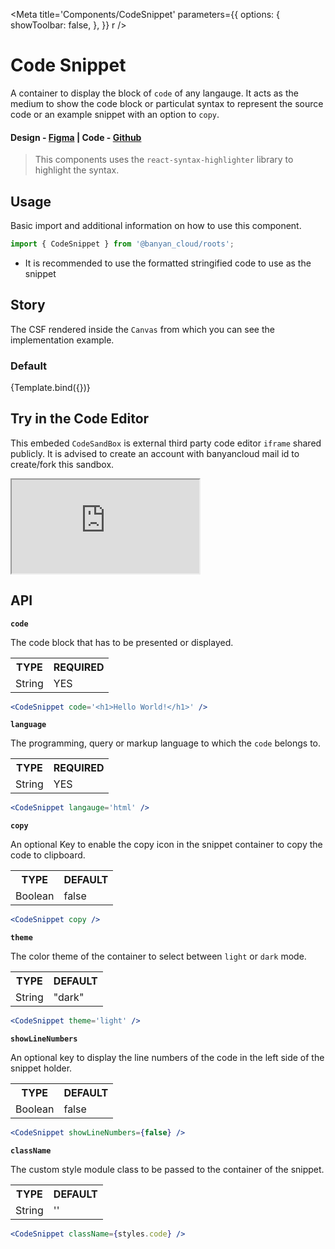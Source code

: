 

<Meta
	title='Components/CodeSnippet'
	parameters={{
		options: {
			showToolbar: false,
		},
	}}
	r
/>


# Code Snippet

A container to display the block of `code` of any langauge. It acts as the medium to show the code block or particulat syntax to represent the source code or an example snippet with an option to `copy`.

#### Design - [Figma](https://www.figma.com/file/e9opoAtQHBo4vFd6u0Co98/Component-Library?type=design&node-id=943-47942&mode=design&t=Afx8B20v4RpJy0j6-0) | Code - [Github](https://github.com/banyandata-cloud/roots/tree/main/components/codeSnippet)

> This components uses the `react-syntax-highlighter` library to highlight the syntax.

## Usage

Basic import and additional information on how to use this component.

```js
import { CodeSnippet } from '@banyan_cloud/roots';
```

-   It is recommended to use the formatted stringified code to use as the snippet

## Story

The CSF rendered inside the `Canvas` from which you can see the implementation example.

### Default

<Canvas>
	<Story
		name='Default'
		args={{
			code: JSON.stringify(
				{
					id: 1,
					title: 'iPhone 9',
					description: 'An apple mobile which is nothing like apple',
					price: 549,
					discountPercentage: 12.96,
					rating: 4.69,
					stock: 94,
					brand: {
						abc: 'smartphones',
						prinynyce: 549,
						diynyscountPercentage: 12.96,
						ratirnnng: 4.69,
						stocnynryk: 94,
						brannnrynyd: 'Apple',
					},
					category: {
						abc: 'smartphones',
						prinywdwdnyce: 549,
						diynyscountPyhyhyercentage: 12.96,
						ratirnwdwdnng: 4.69,
						stocnynccryk: 94,
						bradnnnrynyd: 'Apple',
					},
				},
				null,
				4
			),
			language: 'json',
			copy: true,
			theme: 'dark',
			showLineNumbers: false,
		}}>
		{Template.bind({})}
	</Story>
</Canvas>

## Try in the Code Editor

This embeded `CodeSandBox` is external third party code editor `iframe` shared publicly. It is advised to create an account with banyancloud mail id to create/fork this sandbox.

<iframe
	src='https://codesandbox.io/embed/modest-dawn-gdm72w?fontsize=14&hidenavigation=1&theme=dark'
	style={{ width: '100%', height: 500 }}
	allow='accelerometer; ambient-light-sensor; encrypted-media; geolocation; gyroscope; hid; microphone; midi; payment; usb; vr; xr-spatial-tracking'
	sandbox='allow-forms allow-modals allow-popups allow-presentation allow-same-origin allow-scripts'></iframe>

## API

**`code`**

The code block that has to be presented or displayed.

<table style={{ width: '100%' }}>
	<tr>
		<th style={{ textAlign: 'left', width: '50%' }}>TYPE</th>
		<th style={{ textAlign: 'left', width: '50%' }}>REQUIRED</th>
	</tr>
	<tr>
		<td>String</td>
		<td>YES</td>
	</tr>
</table>

```jsx
<CodeSnippet code='<h1>Hello World!</h1>' />
```

**`language`**

The programming, query or markup language to which the `code` belongs to.

<table style={{ width: '100%' }}>
	<tr>
		<th style={{ textAlign: 'left', width: '50%' }}>TYPE</th>
		<th style={{ textAlign: 'left', width: '50%' }}>REQUIRED</th>
	</tr>
	<tr>
		<td>String</td>
		<td>YES</td>
	</tr>
</table>

```jsx
<CodeSnippet langauge='html' />
```

**`copy`**

An optional Key to enable the copy icon in the snippet container to copy the code to clipboard.

<table style={{ width: '100%' }}>
	<tr>
		<th style={{ textAlign: 'left', width: '50%' }}>TYPE</th>
		<th style={{ textAlign: 'left', width: '50%' }}>DEFAULT</th>
	</tr>
	<tr>
		<td>Boolean</td>
		<td>false</td>
	</tr>
</table>

```jsx
<CodeSnippet copy />
```

**`theme`**

The color theme of the container to select between `light` or `dark` mode.

<table style={{ width: '100%' }}>
	<tr>
		<th style={{ textAlign: 'left', width: '50%' }}>TYPE</th>
		<th style={{ textAlign: 'left', width: '50%' }}>DEFAULT</th>
	</tr>
	<tr>
		<td>String</td>
		<td>"dark"</td>
	</tr>
</table>

```jsx
<CodeSnippet theme='light' />
```

**`showLineNumbers`**

An optional key to display the line numbers of the code in the left side of the snippet holder.

<table style={{ width: '100%' }}>
	<tr>
		<th style={{ textAlign: 'left', width: '50%' }}>TYPE</th>
		<th style={{ textAlign: 'left', width: '50%' }}>DEFAULT</th>
	</tr>
	<tr>
		<td>Boolean</td>
		<td>false</td>
	</tr>
</table>

```jsx
<CodeSnippet showLineNumbers={false} />
```

**`className`**

The custom style module class to be passed to the container of the snippet.

<table style={{ width: '100%' }}>
	<tr>
		<th style={{ textAlign: 'left', width: '50%' }}>TYPE</th>
		<th style={{ textAlign: 'left', width: '50%' }}>DEFAULT</th>
	</tr>
	<tr>
		<td>String</td>
		<td>''</td>
	</tr>
</table>

```jsx
<CodeSnippet className={styles.code} />
```
